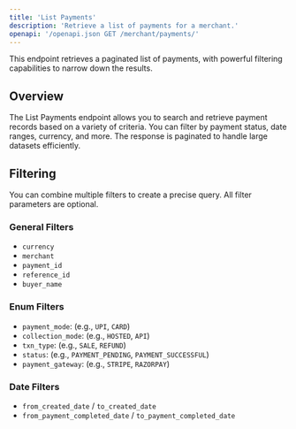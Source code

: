 ```yaml
---
title: 'List Payments'
description: 'Retrieve a list of payments for a merchant.'
openapi: '/openapi.json GET /merchant/payments/'
---
```


<Note>
  This endpoint retrieves a paginated list of payments, with powerful filtering capabilities to narrow down the results.
</Note>

## Overview
The List Payments endpoint allows you to search and retrieve payment records based on a variety of criteria. You can filter by payment status, date ranges, currency, and more. The response is paginated to handle large datasets efficiently.

## Filtering
You can combine multiple filters to create a precise query. All filter parameters are optional.

### General Filters
- `currency`
- `merchant`
- `payment_id`
- `reference_id`
- `buyer_name`

### Enum Filters
- `payment_mode`: (e.g., `UPI`, `CARD`)
- `collection_mode`: (e.g., `HOSTED`, `API`)
- `txn_type`: (e.g., `SALE`, `REFUND`)
- `status`: (e.g., `PAYMENT_PENDING`, `PAYMENT_SUCCESSFUL`)
- `payment_gateway`: (e.g., `STRIPE`, `RAZORPAY`)

### Date Filters
- `from_created_date` / `to_created_date`
- `from_payment_completed_date` / `to_payment_completed_date`
